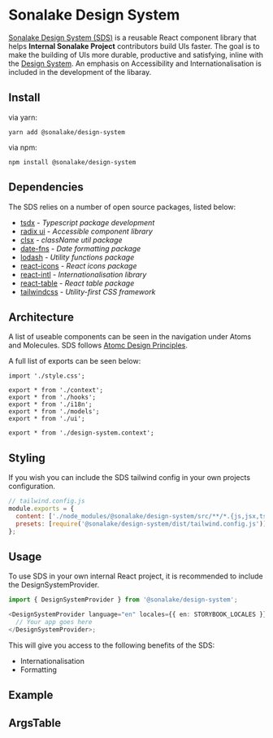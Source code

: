 

<Meta title="Sonalake Design System" component={DesignSystemProvider} />

# Sonalake Design System

[Sonalake Design System (SDS)](https://github.com/sonalake/design-system) is a reusable React component library that helps **Internal Sonalake Project** contributors build UIs faster. The goal is to make the building of UIs more durable, productive and satisfying, inline with the [Design System](). An emphasis on Accessibility and Internationalisation is included in the development of the libaray.

## Install

via yarn:

```
yarn add @sonalake/design-system
```

via npm:

```
npm install @sonalake/design-system
```

## Dependencies

The SDS relies on a number of open source packages, listed below:

- [tsdx](https://tsdx.io/) - _Typescript package development_
- [radix ui](https://www.radix-ui.com/) - _Accessible component library_
- [clsx](https://github.com/lukeed/clsx) - _className util package_
- [date-fns](https://date-fns.org/) - _Date formatting package_
- [lodash](https://lodash.com/) - _Utility functions package_
- [react-icons](https://react-icons.github.io/react-icons/) - _React icons package_
- [react-intl](https://formatjs.io/docs/react-intl/#the-react-intl-package) - _Internationalisation library_
- [react-table](https://react-table.tanstack.com/) - _React table package_
- [tailwindcss](https://tailwindcss.com/) - _Utility-first CSS framework_

## Architecture

A list of useable components can be seen in the navigation under Atoms and Molecules. SDS follows [Atomc Design Principles](https://bradfrost.com/blog/post/atomic-web-design/).

A full list of exports can be seen below:

```
import './style.css';

export * from './context';
export * from './hooks';
export * from './i18n';
export * from './models';
export * from './ui';

export * from './design-system.context';
```

## Styling

If you wish you can include the SDS tailwind config in your own projects configuration.

```javascript
// tailwind.config.js
module.exports = {
  content: ['./node_modules/@sonalake/design-system/src/**/*.{js,jsx,ts,tsx}'],
  presets: [require('@sonalake/design-system/dist/tailwind.config.js')],
};
```

## Usage

To use SDS in your own internal React project, it is recommended to include the DesignSystemProvider.

```typescript
import { DesignSystemProvider } from '@sonalake/design-system';

<DesignSystemProvider language="en" locales={{ en: STORYBOOK_LOCALES }}>
  // Your app goes here
</DesignSystemProvider>;
```

This will give you access to the following benefits of the SDS:

- Internationalisation
- Formatting

## Example

<Canvas>
  <Story name="Introduction">
    <DesignSystemProvider language="en" locales={{ en: STORYBOOK_LOCALES }}>
      <div className="flex flex-col space-6">
        <Typography translationKey="STORY_BOOK.INTRO_TITLE" />
        <DateFormat date={new Date()} />
      </div>
    </DesignSystemProvider>
  </Story>
</Canvas>

## ArgsTable

<ArgsTable of={DesignSystemProvider} />
